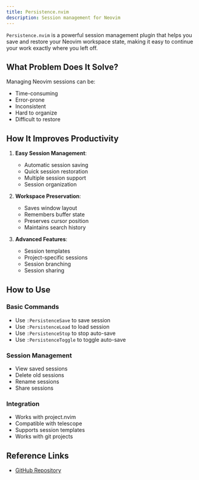 ```yaml
---
title: Persistence.nvim
description: Session management for Neovim
---
```


`Persistence.nvim` is a powerful session management plugin that helps you save and restore your Neovim workspace state, making it easy to continue your work exactly where you left off.

## What Problem Does It Solve?

Managing Neovim sessions can be:
- Time-consuming
- Error-prone
- Inconsistent
- Hard to organize
- Difficult to restore

## How It Improves Productivity

1. **Easy Session Management**:
   - Automatic session saving
   - Quick session restoration
   - Multiple session support
   - Session organization

2. **Workspace Preservation**:
   - Saves window layout
   - Remembers buffer state
   - Preserves cursor position
   - Maintains search history

3. **Advanced Features**:
   - Session templates
   - Project-specific sessions
   - Session branching
   - Session sharing

## How to Use

### Basic Commands
- Use `:PersistenceSave` to save session
- Use `:PersistenceLoad` to load session
- Use `:PersistenceStop` to stop auto-save
- Use `:PersistenceToggle` to toggle auto-save

### Session Management
- View saved sessions
- Delete old sessions
- Rename sessions
- Share sessions

### Integration
- Works with project.nvim
- Compatible with telescope
- Supports session templates
- Works with git projects

## Reference Links
- [GitHub Repository](https://github.com/folke/persistence.nvim)
